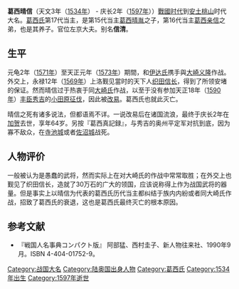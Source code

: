 '''葛西晴信'''（天文3年（[[1534年|1534年]]） - 庆长2年（[[1597年|1597年]]））[[戰國时代|戰國时代]]到[[安土桃山|安土桃山]]时代大名。[[葛西氏|葛西氏]]第17代当主，是第15代当主[[葛西晴胤|葛西晴胤]]之子，第16代当主[[葛西亲信|葛西亲信]]之弟，也是其养子。官位左京大夫。别名'''信清'''。
== 生平 ==
元龟2年（[[1571年|1571年]]）至天正元年（[[1573年|1573年]]）期間，和[[伊达氏|伊达氏]]携手與[[大崎义隆|大崎义隆]]作战。外交上，永禄12年（[[1569年|1569年]]）上洛觐见當时的天下人[[织田信长|织田信长]]，得到了所领安堵的保证。然而晴信过于热衷于同[[大崎氏|大崎氏]]作战，以至于没有参加天正18年（[[1590年|1590年]]）[[丰臣秀吉|丰臣秀吉]]的[[小田原征伐|小田原征伐]]，因此被[[改易|改易]]。葛西氏也就此灭亡。

晴信之死有诸多说法，但都语焉不详。一说改易后在诸国流浪，最终于庆长2年在[[加贺国|加贺]]去世，享年64岁。另按『葛西真記録』，与秀吉的奥州平定军对抗到底，因为寡不敌众，在[[寺池城|寺池城]]或者[[佐沼城|佐沼城]]战死。

== 人物评价 ==

一般被认为是愚蠢的武将，然而实际上在对大崎氏的作战中常常取胜；在外交上也觐见了织田信长，造就了30万石的广大的领国，应该说称得上作为战国武将的器量。但是事实上以晴信为代表的葛西氏历代当主都纠结于族内内紛或者同大崎氏作战，招致了葛西氏的衰退，这也是葛西氏最终灭亡的根本原因。

== 参考文献 ==
* 『戦国人名事典コンパクト版』 阿部猛、西村圭子、新人物往来社、1990年9月。ISBN 4-404-01752-9。

[[Category:战国大名|Category:战国大名]]
[[Category:陆奥国出身人物|Category:陆奥国出身人物]]
[[Category:葛西氏|Category:葛西氏]]
[[Category:1534年出生|Category:1534年出生]]
[[Category:1597年逝世|Category:1597年逝世]]